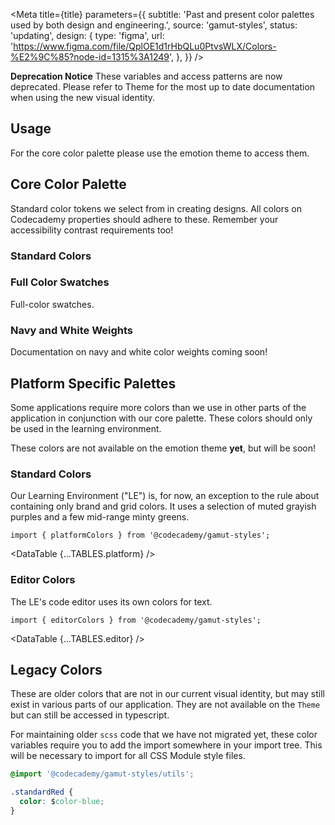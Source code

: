 


<Meta
  title={title}
  parameters={{
    subtitle:
      'Past and present color palettes used by both design and engineering.',
    source: 'gamut-styles',
    status: 'updating',
    design: {
      type: 'figma',
      url:
        'https://www.figma.com/file/QplOE1d1rHbQLu0PtvsWLX/Colors-%E2%9C%85?node-id=1315%3A1249',
    },
  }}
/>

**Deprecation Notice** These variables and access patterns are now deprecated. Please refer to <LinkTo id="foundations-theme--colors">Theme</LinkTo> for the most up to date documentation when using the new visual identity.

## Usage

For the core color palette please use the emotion theme to access them.

## Core Color Palette

Standard color tokens we select from in creating designs. All colors on
Codecademy properties should adhere to these. Remember your accessibility
contrast requirements too!

### Standard Colors

<Story id="foundations-theme--colors" />

### Full Color Swatches

Full-color swatches.

<Story id="foundations-theme--swatches" />

### Navy and White Weights

Documentation on navy and white color weights coming soon!

## Platform Specific Palettes

Some applications require more colors than we use in other parts of the application in conjunction with our core palette. These colors should only be used in the learning environment.

These colors are not available on the emotion theme **yet**, but will be soon!

### Standard Colors

Our Learning Environment ("LE") is, for now, an exception to the rule
about containing only brand and grid colors. It uses a selection of muted
grayish purples and a few mid-range minty greens.

```tsx
import { platformColors } from '@codecademy/gamut-styles';
```

<DataTable {...TABLES.platform} />

### Editor Colors

The LE's code editor uses its own colors for text.

```tsx
import { editorColors } from '@codecademy/gamut-styles';
```

<DataTable {...TABLES.editor} />

## Legacy Colors

These are older colors that are not in our current visual identity, but may still exist in various parts of our application. They are not available on the `Theme` but can still be accessed in typescript.

For maintaining older `scss` code that we have not migrated yet, these color variables require you to add the import somewhere in your import tree. This will be necessary to import for all CSS Module style files.

```css
@import '@codecademy/gamut-styles/utils';

.standardRed {
  color: $color-blue;
}
```
